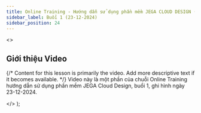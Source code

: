 ```yaml
---
title: Online Training - Hướng dẫn sử dụng phần mềm JEGA CLOUD DESIGN (Buổi 1 - 23-12-2024)
sidebar_label: Buổi 1 (23-12-2024)
sidebar_position: 24
---
```



  <>
    <h2>Giới thiệu Video</h2>
    <p>
      {/* Content for this lesson is primarily the video. Add more descriptive text if it becomes available. */}
      Video này là một phần của chuỗi Online Training hướng dẫn sử dụng phần mềm JEGA Cloud Design, buổi 1, ghi hình ngày 23-12-2024.
    </p>
  </>
);


<VideoWithTimestamps
  youtubeId="WefC5zX9vb4"
  videoPlayerTitle="Online Training - Hướng dẫn sử dụng phần mềm JEGA CLOUD DESIGN (Buổi 1 - 23-12-2024)"
  introContent={introContentOtJcd24}
  timestamps={timestampsDataOtJcd24}
/>
